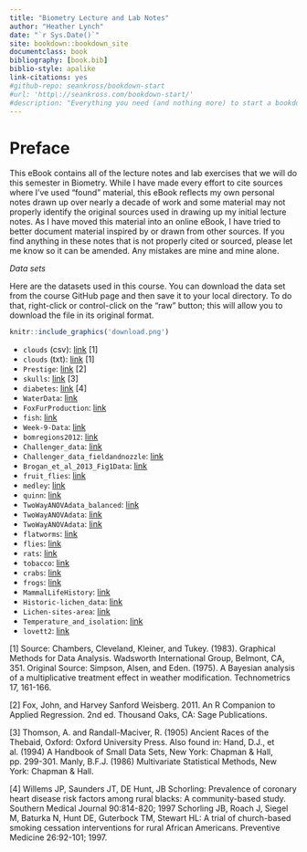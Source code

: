 ```yaml
--- 
title: "Biometry Lecture and Lab Notes"
author: "Heather Lynch"
date: "`r Sys.Date()`"
site: bookdown::bookdown_site
documentclass: book
bibliography: [book.bib]
biblio-style: apalike
link-citations: yes
#github-repo: seankross/bookdown-start
#url: 'http\://seankross.com/bookdown-start/'
#description: "Everything you need (and nothing more) to start a bookdown book."
---
```


# Preface {-}

This eBook contains all of the lecture notes and lab exercises that we will do this semester in Biometry. While I have made every effort to cite sources where I've used "found" material, this eBook reflects my own personal notes drawn up over nearly a decade of work and some material may not properly identify the original sources used in drawing up my initial lecture notes. As I have moved this material into an online eBook, I have tried to better document material inspired by or drawn from other sources. If you find anything in these notes that is not properly cited or sourced, please let me know so it can be amended. Any mistakes are mine and mine alone.

*Data sets*

Here are the datasets used in this course. You can download the data set from the course GitHub page and then save it to your local directory. To do that, right-click or control-click on the "raw" button; this will allow you to download the file in its original format.

```r
knitr::include_graphics('download.png')
```

* `clouds` (csv): [link](https://github.com/hlynch/Biometry2020/tree/master/_data/clouds.csv) [1]
* `clouds` (txt): [link](https://github.com/hlynch/Biometry2020/tree/master/_data/clouds.txt) [1]
* `Prestige`: [link](https://github.com/hlynch/Biometry2020/tree/master/_data/Prestige.csv) [2]
* `skulls`: [link](https://github.com/hlynch/Biometry2020/tree/master/_data/skulls.txt) [3]
* `diabetes`: [link](https://github.com/hlynch/Biometry2020/tree/master/_data/diabetes.csv) [4]
* `WaterData`: [link](https://github.com/hlynch/Biometry2020/tree/master/_data/WaterData.csv)
* `FoxFurProduction`: [link](https://github.com/hlynch/Biometry2020/tree/master/_data/FoxFurProduction.csv)   
* `fish`: [link](https://github.com/hlynch/Biometry2020/tree/master/_data/fish.txt) 
* `Week-9-Data`: [link](https://github.com/hlynch/Biometry2020/tree/master/_data/Week-9-Data.txt) 
* `bomregions2012`: [link](https://github.com/hlynch/Biometry2020/tree/master/_data/bomregions2012.csv) 
* `Challenger_data`: [link](https://github.com/hlynch/Biometry2020/tree/master/_data/challenger_data.csv) 
* `Challenger_data_fieldandnozzle`: [link](https://github.com/hlynch/Biometry2020/tree/master/_data/Challenger_data_fieldandnozzle.csv) 
* `Brogan_et_al_2013_Fig1Data`: [link](https://github.com/hlynch/Biometry2020/tree/master/_data/Brogan_et_al_2013_Fig1Data.xlsx) 
* `fruit_flies`: [link](https://github.com/hlynch/Biometry2020/tree/master/_data/fruit_flies.csv) 
* `medley`: [link](https://github.com/hlynch/Biometry2020/tree/master/_data/medley.csv) 
* `quinn`: [link](https://github.com/hlynch/Biometry2020/tree/master/_data/quinn.csv) 
* `TwoWayANOVAdata_balanced`: [link](https://github.com/hlynch/Biometry2020/tree/master/_data/TwoWayANOVAdata_balanced.csv) 
* `TwoWayANOVAdata`: [link](https://github.com/hlynch/Biometry2020/tree/master/_data/TwoWayANOVAdata.csv) 
* `TwoWayANOVAdata`: [link](https://github.com/hlynch/Biometry2020/tree/master/_data/TwoWayANOVAdata.csv) 
* `flatworms`: [link](https://github.com/hlynch/Biometry2020/tree/master/_data/flatworms.csv) 
* `flies`: [link](https://github.com/hlynch/Biometry2020/tree/master/_data/flies.txt) 
* `rats`: [link](https://github.com/hlynch/Biometry2020/tree/master/_data/rats.txt) 
* `tobacco`: [link](https://github.com/hlynch/Biometry2020/tree/master/_data/tobacco.csv) 
* `crabs`: [link](https://github.com/hlynch/Biometry2020/tree/master/_data/crabs.csv) 
* `frogs`: [link](https://github.com/hlynch/Biometry2020/tree/master/_data/frogs.csv) 
* `MammalLifeHistory`: [link](https://github.com/hlynch/Biometry2020/tree/master/_data/MammalLifeHistory.csv) 
* `Historic-lichen_data`: [link](https://github.com/hlynch/Biometry2020/tree/master/_data/Historic-lichen-data.xls) 
* `Lichen-sites-area`: [link](https://github.com/hlynch/Biometry2020/tree/master/_data/Lichen-sites-area.xls) 
* `Temperature_and_isolation`: [link](https://github.com/hlynch/Biometry2020/tree/master/_data/Temperature_and_isolation.xls) 
* `lovett2`: [link](https://github.com/hlynch/Biometry2020/tree/master/_data/lovett2.csv) 

[1] Source: Chambers, Cleveland, Kleiner, and Tukey. (1983). Graphical Methods for Data Analysis. Wadsworth International Group, Belmont, CA, 351. Original Source: Simpson, Alsen, and Eden. (1975). A Bayesian analysis of a multiplicative treatment effect in weather modification. Technometrics 17, 161-166.

[2] Fox, John, and Harvey Sanford Weisberg. 2011. An R Companion to Applied Regression. 2nd ed. Thousand Oaks, CA: Sage Publications.

[3] Thomson, A. and Randall-Maciver, R. (1905) Ancient Races of the Thebaid, Oxford: Oxford University Press. Also found in: Hand, D.J., et al. (1994) A Handbook of Small Data Sets, New York: Chapman & Hall, pp. 299-301. Manly, B.F.J. (1986) Multivariate Statistical Methods, New York: Chapman & Hall.

[4] Willems JP, Saunders JT, DE Hunt, JB Schorling: Prevalence of coronary heart disease risk factors among rural blacks: A community-based study. Southern Medical Journal 90:814-820; 1997 Schorling JB, Roach J, Siegel M, Baturka N, Hunt DE, Guterbock TM, Stewart HL: A trial of church-based smoking cessation interventions for rural African Americans. Preventive Medicine 26:92-101; 1997.

